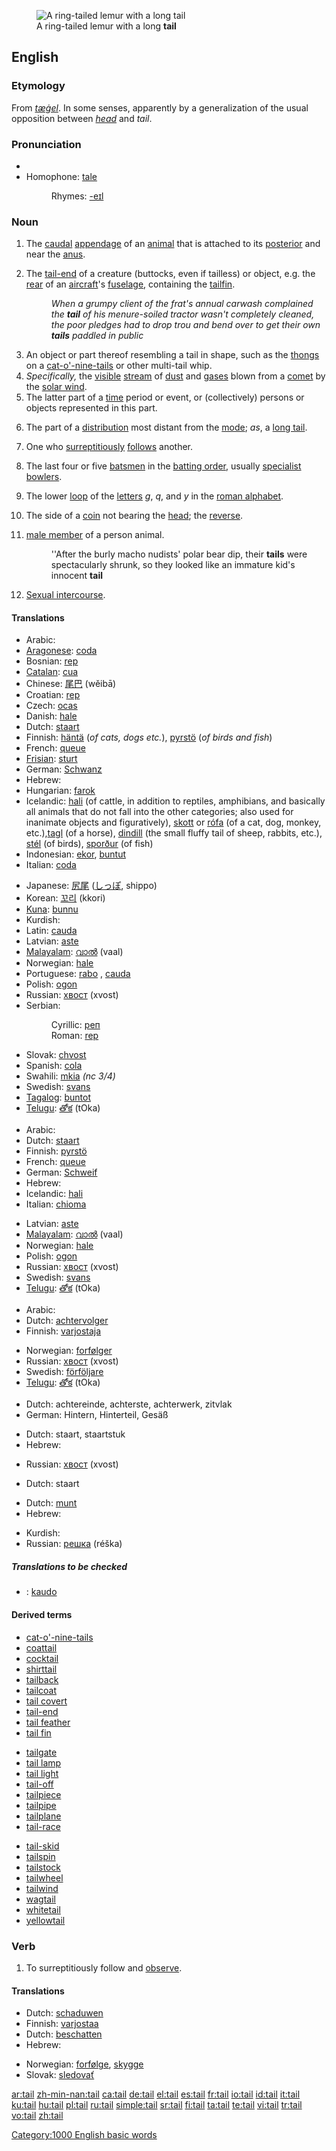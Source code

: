 [[Image:Ring_tailed_lemurs.jpg|thumb|A ring-tailed lemur with a long '''tail''']]
==English==

===Etymology===
From {{OE.}} ''[[tæġel]]''. In some senses, apparently by a generalization of the usual opposition between ''[[head]]'' and ''tail''.

===Pronunciation===
* {{audio|en-us-tail.ogg|Audio (US)}}
* Homophone: [[tale]]
*: Rhymes: [[Rhymes:English:-eɪl|-eɪl]]

===Noun===
{{en-noun}}

# {{anatomy}} The [[caudal]] [[appendage]] of an [[animal]] that is attached to its [[posterior]] and near the [[anus]].
# The [[tail-end]] of a creature (buttocks, even if tailless) or object, e.g. the [[rear]] of an [[aircraft]]'s [[fuselage]], containing the [[tailfin]].
#: ''When a grumpy client of the frat's annual carwash complained the '''tail''' of his menure-soiled tractor wasn't completely cleaned, the poor pledges had to drop trou and bend over to get their own '''tails''' paddled in public''
# An object or part thereof resembling a tail in shape, such as the [[thong]]s on a [[cat-o'-nine-tails]] or other multi-tail whip.
# ''Specifically,'' the [[visible]] [[stream]] of [[dust]] and [[gas]]es blown from a [[comet]] by the [[solar wind]].
# The latter part of a [[time]] period or event, or (collectively) persons or objects represented in this part.
# {{statistics}} The part of a [[distribution]] most distant from the [[mode]]; ''as'', a [[long tail]].
# One who [[surreptitious]]ly [[follow]]s another.
# {{Cricket}} The last four or five [[batsman|batsmen]] in the [[batting order]], usually [[specialist]] [[bowlers]].
# {{Typography}} The lower [[loop]] of the [[letter]]s ''g'', ''q'', and ''y'' in the [[roman alphabet]].
# {{especially|in plural}} The side of a [[coin]] not bearing the [[head]]; the [[reverse]].
# {{slang}} [[male member]] of a person animal.
#: ''After the burly macho nudists' polar bear dip, their '''tails''' were spectacularly shrunk, so they looked like an immature kid's innocent '''tail'''
# {{slang}} [[sexual intercourse|Sexual intercourse]].

====Translations====
{{trans-top|tail of animal}}
* Arabic: {{ARchar|[[ذنب]]}} {{unicode|(ðánab)}} {{m}}
* [[Aragonese]]: [[coda]] {{f}}
* Bosnian: [[rep#Bosnian|rep]] {{m}}
* [[Catalan]]: [[cua]] {{f}}
* Chinese: [[尾巴]] (wěibā)
* Croatian: [[rep#Croatian|rep]] {{m}}
* Czech: [[ocas]] {{m}}
* Danish: [[hale#Danish|hale]] {{c}}
* Dutch: [[staart]] {{m}}
* Finnish: [[häntä]] (''of cats, dogs etc.''), [[pyrstö]] (''of birds and fish'')
* French: [[queue#French|queue]] {{f}}
* [[Frisian]]: [[sturt]]
* German: [[Schwanz]] {{m}}
* Hebrew: {{he-translation|זנב|zanáv}} {{m}}
* Hungarian: [[farok]]
* Icelandic: [[hali]] {{m}} (of cattle, in addition to reptiles, amphibians, and basically all animals that do not fall into the other categories; also used for inanimate objects and figuratively), [[skott]] {{n}} or [[rófa]] {{f}} (of a cat, dog, monkey, etc.),[[tagl]] (of a horse), [[dindill]] {{m}} (the small fluffy tail of sheep, rabbits, etc.), [[stél]] {{n}} (of birds), [[sporður]] {{m}} (of fish)
* Indonesian: [[ekor]], [[buntut]]
* Italian: [[coda#Italian|coda]] {{f}}
{{trans-mid}}
* Japanese: [[尻尾]] ([[しっぽ]], shippo)
* Korean: [[꼬리]] (kkori)
* [[Kuna]]: [[bunnu]]
* Kurdish: {{KUchar|[[کلک]]}}
* Latin: [[cauda]]
* Latvian: [[aste]] {{f}}
* [[Malayalam]]: [[വാല്‍]] (vaal)
* Norwegian: [[hale]] {{m}}
* Portuguese: [[rabo]] {{m}}, [[cauda]] {{f}}
* Polish: [[ogon]] {{m}}
* Russian: [[хвост]] (xvost) {{m}}
* Serbian:
*: Cyrillic: [[реп#Serbian|реп]] {{m}}
*: Roman: [[rep#Serbian|rep]] {{m}}
* Slovak: [[chvost]] {{m}}
* Spanish: [[cola#Spanish|cola]] {{f}}
* Swahili: [[mkia]] ''(nc 3/4)''
* Swedish: [[svans]] {{c}}
* [[Tagalog]]: [[buntot]] {{n}}
* [[Telugu]]: [[తోక]] (tOka)
{{trans-bottom}}

{{trans-top|comet tail}}
* Arabic: {{ARchar|[[ذنب]]}} {{unicode|(ðánab)}} {{m}}
* Dutch: [[staart]] {{m}}
* Finnish: [[pyrstö]]
* French: [[queue]] {{f}}
* German: [[Schweif]] {{m}}
* Hebrew: {{he-translation|שובל|shovál}} {{m}}
* Icelandic: [[hali]] {{m}}
* Italian: [[chioma]] {{f}}
{{trans-mid}}
* Latvian: [[aste]] {{f}}
* [[Malayalam]]: [[വാല്‍]] (vaal)
* Norwegian: [[hale]] {{m}}
* Polish: [[ogon]] {{m}}
* Russian: [[хвост]] (xvost) {{m}}
* Swedish: [[svans]] {{c}}
* [[Telugu]]: [[తోక]] (tOka)
{{trans-bottom}}

{{trans-top|surreptitious follower}}
* Arabic: {{ARchar|[[ذنب]]}} {{unicode|(ðánab)}} {{m}}
* Dutch: [[achtervolger]] {{m}}
* Finnish: [[varjostaja]]
{{trans-mid}}
* Norwegian: [[forfølger]] {{m}}
* Russian: [[хвост]] (xvost) {{m}}
* Swedish: [[förföljare]] {{c}}
* [[Telugu]]: [[తోక]] (tOka)
{{trans-bottom}}

{{trans-top|cricket term}}
{{trans-mid}}
{{trans-bottom}}

{{trans-top|buttocks}}
* Dutch: achtereinde, achterste, achterwerk, zitvlak {{n}}
* German: Hintern, Hinterteil, Gesäß
{{trans-mid}}
{{trans-bottom}}

{{trans-top|the rear of an aircraft's fuselage, containing the tailfin}}
* Dutch: staart, staartstuk {{n}}
* Hebrew: {{he-translation|זנב|zanáv}} {{m}}
{{trans-mid}}
* Russian: [[хвост]] (xvost) {{m}}
{{trans-bottom}}

{{trans-top|(typography) The lower loop of the letters g, q and y of the roman alphabet}}
* Dutch: staart
{{trans-mid}}
{{trans-bottom}}

{{trans-top|The side of a coin not bearing the head}}
* Dutch: [[munt]]
* Hebrew: {{he-translation|פלי|páli}} {{m}}
{{trans-mid}}
* Kurdish: {{KUchar|[[خه‌ت]]}}
* Russian: [[решка]] (réška) {{m}}
{{trans-bottom}}

=====Translations to be checked=====
{{checktrans}}
* {{ttbc|Ido}}: [[kaudo]]

====Derived terms====
{{top3}}
* [[cat-o'-nine-tails]]
* [[coattail]]
* [[cocktail]]
* [[shirttail]]
* [[tailback]]
* [[tailcoat]]
* [[tail covert]]
* [[tail-end]]
* [[tail feather]]
* [[tail fin]]
{{mid3}}
* [[tailgate]]
* [[tail lamp]]
* [[tail light]]
* [[tail-off]]
* [[tailpiece]]
* [[tailpipe]]
* [[tailplane]]
* [[tail-race]]
{{mid3}}
* [[tail-skid]]
* [[tailspin]]
* [[tailstock]]
* [[tailwheel]]
* [[tailwind]]
* [[wagtail]]
* [[whitetail]]
* [[yellowtail]]
{{bottom3}}

===Verb===
{{en-verb}}

# {{transitive}} To surreptitiously follow and [[observe]].

====Translations====
{{trans-top|to tail}}
* Dutch: [[schaduwen]]
* Finnish: [[varjostaa]]
* Dutch: [[beschatten]]
* Hebrew: {{he-translation|זינב|zinév}}
{{trans-mid}}
* Norwegian: [[forfølge]], [[skygge]]
* Slovak: [[sledovať]]
{{trans-bottom}}

[[Category:1000 English basic words]]

[[ar:tail]]
[[zh-min-nan:tail]]
[[ca:tail]]
[[de:tail]]
[[el:tail]]
[[es:tail]]
[[fr:tail]]
[[io:tail]]
[[id:tail]]
[[it:tail]]
[[ku:tail]]
[[hu:tail]]
[[pl:tail]]
[[ru:tail]]
[[simple:tail]]
[[sr:tail]]
[[fi:tail]]
[[ta:tail]]
[[te:tail]]
[[vi:tail]]
[[tr:tail]]
[[vo:tail]]
[[zh:tail]]